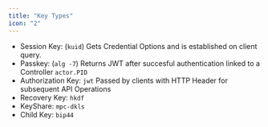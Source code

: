 ```yaml
---
title: "Key Types"
icon: "2"
---
```


- Session Key: (`kuid`) Gets Credential Options and is established on client query.
- Passkey: (`alg -7`) Returns JWT after succesful authentication linked to a Controller `actor.PID`
- Authorization Key: `jwt` Passed by clients with HTTP Header for subsequent API Operations
- Recovery Key: `hkdf`
- KeyShare: `mpc-dkls`
- Child Key: `bip44`
